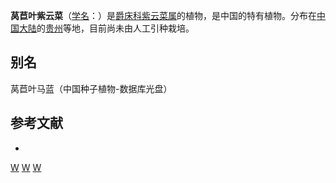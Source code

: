 {{Speciesbox 
| taxon = Strobilanthes lactacifolia
| authority = Lévl.
}}
'''莴苣叶紫云菜'''（[[学名|学名]]：{{lang|la|''Strobilanthes lactacifolia''}}）是[[爵床科|爵床科]][[紫云菜属|紫云菜属]]的植物，是中国的特有植物。分布在[[中国大陆|中国大陆]]的[[贵州|贵州]]等地，目前尚未由人工引种栽培。

== 别名 ==
莴苣叶马蓝（中国种子植物-数据库光盘）

== 参考文献 ==
<div class="references-small">
* {{cite web| url =http://www.bioinfo.cn/db05/KmzwSpecies.php?action=view&id=589| title =莴苣叶紫云菜| work =《中国高等植物数据库全库》| publisher =中国科学院微生物研究所| author =昆明植物研究所| accessdate =2009-02-21| deadurl =yes| archiveurl =https://web.archive.org/web/20160305073935/http://www.bioinfo.cn/db05/KmzwSpecies.php?action=view&id=589| archivedate =2016-03-05}}
</div>

[[Category:马蓝属|W]]
[[Category:中國特有植物|W]]
[[Category:贵州植物|W]]